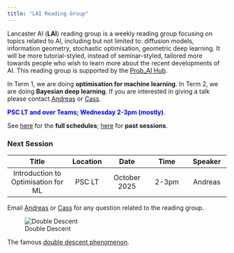 ```yaml
---
title: "LAI Reading Group"
---
```


Lancaster AI (**LAI**) reading group is a weekly reading group focusing on topics related to AI, including but not limited to: diffusion models, information geometry, stochastic optimisation, geometric deep learning. It will be more tutorial-styled, instead of seminar-styled, tailored more towards people who wish to learn more about the recent developments of AI. This reading group is supported by the [Prob_AI Hub](https://www.probai.uk/).

In Term 1, we are doing **optimisation for machine learning**.
In Term 2, we are doing **Bayesian deep learning**. If you are interested in giving a talk please contact [Andreas](mailto:a.makris@lancaster.ac.uk) or [Cass](mailto:c.durr@lancaster.ac.uk).

[**PSC LT and over Teams; Wednesday 2-3pm (mostly)**]{style="color:Blue"}.

See [here](./schedule.html) for the **full schedules**; [here](./past.html) for **past sessions**.

### Next Session

| Title | Location | Date | Time | Speaker |
|:------------------:|:-----------:|:-----------:|:-----------:|:-----------:|
| Introduction to Optimisation for ML | PSC LT | October 2025 | 2-3pm | Andreas |

Email [Andreas](mailto:a.makris@lancaster.ac.uk) or [Cass](mailto:c.durr@lancaster.ac.uk) for any question related to the reading group. 

![Double Descent](double_des.png)

The famous [double descent phenomenon](https://openai.com/index/deep-double-descent).